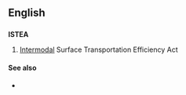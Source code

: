==English==

==={{initialism-old|en}}===
'''ISTEA'''

# {{US|legal}} [[intermodal|Intermodal]] Surface Transportation Efficiency Act

====See also====
* {{pedialite}}